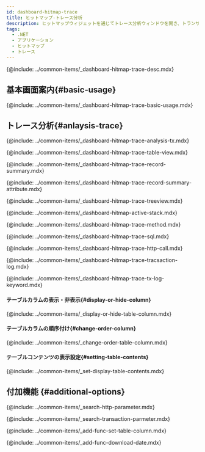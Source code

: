 ```yaml
---
id: dashboard-hitmap-trace
title: ヒットマップ-トレース分析
description: ヒットマップウィジェットを通じてトレース分析ウィンドウを開き、トランザクション一覧と各トランザクション下位のステップ情報を一度に確認できます。
tags:
  - .NET
  - アプリケーション
  - ヒットマップ
  - トレース
---
```


<!-- 概要-->

{@include: ../common-items/_dashboard-hitmap-trace-desc.mdx}

## 基本画面案内{#basic-usage}

{@include: ../common-items/_dashboard-hitmap-trace-basic-usage.mdx}

## トレース分析{#anlaysis-trace}

{@include: ../common-items/_dashboard-hitmap-trace-analysis-tx.mdx}

<!--### 테이블 뷰-->

{@include: ../common-items/_dashboard-hitmap-trace-table-view.mdx} 

<!--### 레코드 요약-->

{@include: ../common-items/_dashboard-hitmap-trace-record-summary.mdx} 

{@include: ../common-items/_dashboard-hitmap-trace-record-summary-attribute.mdx} 

<!--### 트리뷰-->

{@include: ../common-items/_dashboard-hitmap-trace-treeview.mdx}

<!--### 액티브 스택-->

{@include: ../common-items/_dashboard-hitmap-active-stack.mdx}

<!--### 메소드 요약-->

{@include: ../common-items/_dashboard-hitmap-trace-method.mdx}

<!--### SQL 요약-->

{@include: ../common-items/_dashboard-hitmap-trace-sql.mdx}

<!--### HTTP Call 요약-->

{@include: ../common-items/_dashboard-hitmap-trace-http-call.mdx}

<!--### 트랜잭션 로그-->

{@include: ../common-items/_dashboard-hitmap-trace-tracsaction-log.mdx}  

<!--#### 키워드 하이라이트 설정하기, 삭제-->

{@include: ../common-items/_dashboard-hitmap-trace-tx-log-keyword.mdx}

#### テーブルカラムの表示・非表示{#display-or-hide-column}

{@include: ../common-items/_display-or-hide-table-column.mdx} 

#### テーブルカラムの順序付け{#change-order-column}

{@include: ../common-items/_change-order-table-column.mdx} 

#### テーブルコンテンツの表示設定{#setting-table-contents}

{@include: ../common-items/_set-display-table-contents.mdx} 

## 付加機能 {#additional-options}

<!--### http 파라미터 조회-->

{@include: ../common-items/_search-http-parameter.mdx}  

<!--### 트랜잭션 파라미터 조회-->

{@include: ../common-items/_search-transaction-parmeter.mdx} 

<!--### 테이블 컬럼 설정하기 set-table-column-->

{@include: ../common-items/_add-func-set-table-column.mdx} 

<!--### 조회 데이터 다운로드-->

{@include: ../common-items/_add-func-download-date.mdx} 
